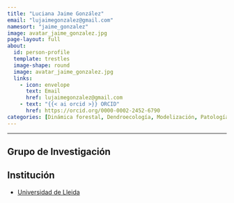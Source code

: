 ```yaml
---
title: "Luciana Jaime González"
email: "lujaimegonzalez@gmail.com"  
namesort: "jaime_gonzalez"
image: avatar_jaime_gonzalez.jpg
page-layout: full
about: 
  id: person-profile
  template: trestles
  image-shape: round
  image: avatar_jaime_gonzalez.jpg
  links:
    - icon: envelope
      text: Email
      href: lujaimegonzalez@gmail.com
    - text: "{{< ai orcid >}} ORCID"
      href: https://orcid.org/0000-0002-2452-6790
categories: [Dinámica forestal, Dendroecología, Modelización, Patología]
---
```

 
<hr>

:::{#person-profile}

## Grupo de Investigación


## Institución
- [Universidad de Lleida](https://www.udl.cat/)

:::
